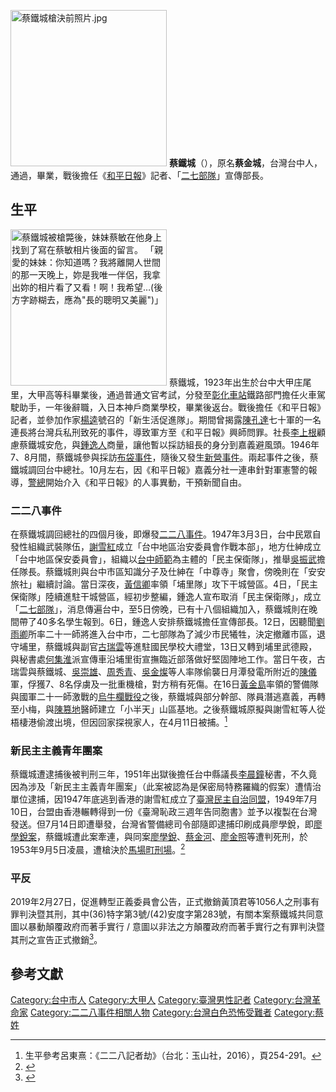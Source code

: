 {{refimprove|time=2017-03-25T17:55:39+00:00}}
[[File:蔡鐵城槍決前照片.jpg|250px]]
'''蔡鐵城'''（{{bd|1923年|1月3日|1953年|9月5日}}），原名'''蔡金城'''，台灣台中人，{{link-ja|普通文官考試|普通試験}}通過，{{link-ja|神戶商業學校畢業|神戸商業大学 (旧制)}}畢業，戰後擔任《[[掃蕩報|和平日報]]》記者、「[[二七部隊|二七部隊]]」宣傳部長。

==生平==
[[File:蔡鐵城寫於相片後的遺言.jpg|250px|thumb|蔡鐵城被槍斃後，妹妹蔡敏在他身上找到了寫在蔡敏相片後面的留言。
「親愛的妹妹：你知道嗎？我將離開人世間的那一天晚上，妳是我唯一伴侶，我拿出妳的相片看了又看！啊！我希望…(後方字跡糊去，應為"長的聰明又美麗")」]]
蔡鐵城，1923年出生於台中大甲庄尾里，大甲高等科畢業後，通過普通文官考試，分發至[[彰化車站|彰化車站]]鐵路部門擔任火車駕駛助手，一年後辭職，入日本神戶商業學校，畢業後返台。戰後擔任《和平日報》記者，並參加作家[[楊逵|楊逵]]號召的「新生活促進隊」。期間曾揭露[[陳孔達|陳孔達]]七十軍的一名連長將台灣兵私刑致死的事件，導致軍方至《和平日報》興師問罪。社長[[李上根|李上根]]顧慮蔡鐵城安危，與[[鍾逸人|鍾逸人]]商量，讓他暫以採訪組長的身分到嘉義避風頭。1946年7、8月間，蔡鐵城參與採訪[[布袋事件|布袋事件]]，隨後又發生[[新營事件|新營事件]]。兩起事件之後，蔡鐵城調回台中總社。10月左右，因《和平日報》嘉義分社一連串針對軍憲警的報導，[[警總|警總]]開始介入《和平日報》的人事異動，干預新聞自由。

===二二八事件===
在蔡鐵城調回總社的四個月後，即爆發[[二二八事件|二二八事件]]。1947年3月3日，台中民眾自發性組織武裝隊伍，[[謝雪紅|謝雪紅]]成立「台中地區治安委員會作戰本部」，地方仕紳成立「台中地區保安委員會」，組織以[[台中師範|台中師範]]為主體的「民主保衛隊」，推舉[[吳振武|吳振武]]擔任隊長。蔡鐵城則與台中市區知識分子及仕紳在「中尊寺」聚會，傍晚則在「安安旅社」繼續討論。當日深夜，[[黃信卿|黃信卿]]率領「埔里隊」攻下干城營區。4日，「民主保衛隊」陸續進駐干城營區，經初步整編，鍾逸人宣布取消「民主保衛隊」，成立「[[二七部隊|二七部隊]]」，消息傳遍台中，至5日傍晚，已有十八個組織加入，蔡鐵城則在晚間帶了40多名學生報到。6日，鍾逸人安排蔡鐵城擔任宣傳部長。12日，因聽聞[[劉雨卿|劉雨卿]]所率二十一師將進入台中市，二七部隊為了減少市民犧牲，決定撤離市區，退守埔里，蔡鐵城與副官[[古瑞雲|古瑞雲]]等進駐國民學校大禮堂，13日又轉到埔里武德殿，與秘書處[[何集淮|何集淮]]派宣傳車沿埔里街宣撫臨近部落做好堅固陣地工作。當日午夜，古瑞雲與蔡鐵城、[[吳崇雄|吳崇雄]]、[[周秀青|周秀青]]、[[吳金燦|吳金燦]]等人率隊偷襲日月潭發電所附近的[[陳儀|陳儀]]軍，俘獲7、8名俘虜及一批重機槍，對方稍有死傷。在16日[[黃金島|黃金島]]率領的警備隊與國軍二十一師激戰的[[烏牛欄戰役|烏牛欄戰役]]之後，蔡鐵城與部分幹部、隊員潛逃嘉義，再轉至小梅，與[[陳篡地|陳篡地]]醫師建立「小半天」山區基地。之後蔡鐵城原擬與謝雪紅等人從梧棲港偷渡出境，但因回家探視家人，在4月11日被捕。<ref>生平參考呂東熹：《二二八記者劫》（台北：玉山社，2016），頁254-291。</ref>

===新民主主義青年團案===
蔡鐵城遭逮捕後被判刑三年，1951年出獄後擔任台中縣議長[[李晨鐘|李晨鐘]]秘書，不久竟因為涉及「新民主主義青年團案」（此案被認為是保密局特務羅織的假案）遭情治單位逮捕，因1947年底逃到香港的謝雪紅成立了[[臺灣民主自治同盟|臺灣民主自治同盟]]，1949年7月10日，台盟由香港輾轉得到一份《臺灣恥政三週年告同胞書》並予以複製在台灣發送。但7月14日即遭舉發，台灣省警備總司令部隨即逮捕印刷成員廖學銳，即[[廖學銳案|廖學銳案]]，蔡鐵城遭此案牽連，與同案[[廖學銳|廖學銳]]、[[蔡金河|蔡金河]]、[[廖金照|廖金照]]等遭判死刑，於1953年9月5日凌晨，遭槍決於[[馬場町刑場|馬場町刑場]]。<ref>{{Cite web|url=https://gushi.tw/%E9%81%B2%E5%88%B0%E5%85%AD%E5%8D%81%E5%B9%B4%E7%9A%84%E9%81%BA%E6%9B%B8%EF%BC%9A%E5%9C%A8%E4%BA%8C%E4%BA%8C%E5%85%AB%E6%99%82%E5%8F%8D%E6%8A%97%E6%94%BF%E5%BA%9C%EF%BC%8C%E5%9C%A8%E7%99%BD%E8%89%B2/|title=遲到六十年的遺書：在二二八時反抗政府，在白色恐怖年代受難，一個真實版的燦爛時光|accessdate=2017-09-07|author=|date=|work=gushi.tw|publisher=故事|language=zh-TW|archive-date=2017-09-07|archive-url=https://web.archive.org/web/20170907170029/https://gushi.tw/%E9%81%B2%E5%88%B0%E5%85%AD%E5%8D%81%E5%B9%B4%E7%9A%84%E9%81%BA%E6%9B%B8%EF%BC%9A%E5%9C%A8%E4%BA%8C%E4%BA%8C%E5%85%AB%E6%99%82%E5%8F%8D%E6%8A%97%E6%94%BF%E5%BA%9C%EF%BC%8C%E5%9C%A8%E7%99%BD%E8%89%B2/|dead-url=no}}</ref>

===平反===
2019年2月27日，促進轉型正義委員會公告，正式撤銷黃頂君等1056人之刑事有罪判決暨其刑，其中(36)特字第3號/(42)安度字第283號，有關本案蔡鐵城共同意圖以暴動顛覆政府而著手實行 / 意圖以非法之方顛覆政府而著手實行之有罪判決暨其刑之宣告正式撤銷<ref>{{cite news|title=促進轉型正義委員會撤銷有罪判決公告|url=https://www.tjc.gov.tw/gazettes/109|accessdate=2019-02-27|agency=[[中華民國促進轉型正義委員會|中華民國促進轉型正義委員會]]|archive-date=2021-09-24|archive-url=https://web.archive.org/web/20210924013131/https://www.tjc.gov.tw/gazettes/109|dead-url=no}}</ref>。

==參考文獻==
{{reflist}}

[[Category:台中市人|Category:台中市人]]
[[Category:大甲人|Category:大甲人]]
[[Category:臺灣男性記者|Category:臺灣男性記者]]
[[Category:台灣革命家|Category:台灣革命家]]
[[Category:二二八事件相關人物|Category:二二八事件相關人物]]
[[Category:台灣白色恐怖受難者|Category:台灣白色恐怖受難者]]
[[Category:蔡姓|Category:蔡姓]]